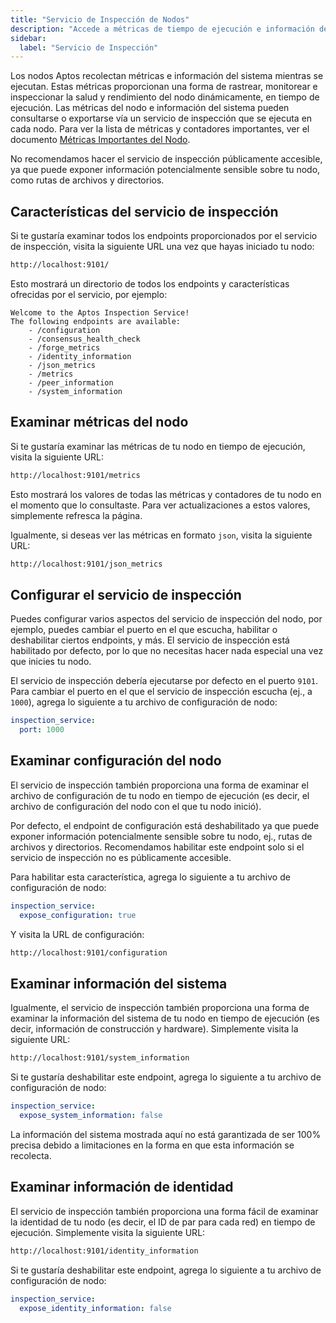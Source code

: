 ```yaml
---
title: "Servicio de Inspección de Nodos"
description: "Accede a métricas de tiempo de ejecución e información del sistema de nodos Aptos a través del servicio de inspección para monitorear salud y rendimiento."
sidebar:
  label: "Servicio de Inspección"
---
```



Los nodos Aptos recolectan métricas e información del sistema mientras se ejecutan. Estas métricas proporcionan una forma de rastrear,
monitorear e inspeccionar la salud y rendimiento del nodo dinámicamente, en tiempo de ejecución. Las métricas del nodo e información del sistema
pueden consultarse o exportarse vía un servicio de inspección que se ejecuta en cada nodo.
Para ver la lista de métricas y contadores importantes, ver el documento [Métricas Importantes del Nodo](/es/network/nodes/measure/important-metrics).

<Aside type="caution">
  No recomendamos hacer el servicio de inspección públicamente accesible, ya que puede exponer información potencialmente sensible
  sobre tu nodo, como rutas de archivos y directorios.
</Aside>

## Características del servicio de inspección

Si te gustaría examinar todos los endpoints proporcionados por el servicio de inspección, visita la siguiente URL
una vez que hayas iniciado tu nodo:

```sh
http://localhost:9101/
```

Esto mostrará un directorio de todos los endpoints y características ofrecidas por el servicio, por ejemplo:

```
Welcome to the Aptos Inspection Service!
The following endpoints are available:
	- /configuration
	- /consensus_health_check
	- /forge_metrics
	- /identity_information
	- /json_metrics
	- /metrics
	- /peer_information
	- /system_information
```

## Examinar métricas del nodo

Si te gustaría examinar las métricas de tu nodo en tiempo de ejecución, visita la siguiente URL:

```sh
http://localhost:9101/metrics
```

Esto mostrará los valores de todas las métricas y contadores de tu nodo en el momento que lo consultaste.
Para ver actualizaciones a estos valores, simplemente refresca la página.

Igualmente, si deseas ver las métricas en formato `json`, visita la siguiente URL:

```sh
http://localhost:9101/json_metrics
```

## Configurar el servicio de inspección

Puedes configurar varios aspectos del servicio de inspección del nodo, por ejemplo, puedes cambiar el puerto en el que escucha,
habilitar o deshabilitar ciertos endpoints, y más. El servicio de inspección está habilitado por defecto, por lo que no necesitas hacer
nada especial una vez que inicies tu nodo.

El servicio de inspección debería ejecutarse por defecto en el puerto `9101`. Para cambiar el puerto en el que el servicio de inspección escucha
(ej., a `1000`), agrega lo siguiente a tu archivo de configuración de nodo:

```yaml filename="fullnode.yaml"
inspection_service:
  port: 1000
```

## Examinar configuración del nodo

El servicio de inspección también proporciona una forma de examinar el archivo de configuración de tu nodo
en tiempo de ejecución (es decir, el archivo de configuración del nodo con el que tu nodo inició).

<Aside type="caution">
  Por defecto, el endpoint de configuración está deshabilitado ya que puede exponer información potencialmente sensible
  sobre tu nodo, ej., rutas de archivos y directorios. Recomendamos habilitar este
  endpoint solo si el servicio de inspección no es públicamente accesible.
</Aside>

Para habilitar esta característica, agrega lo siguiente a tu archivo de configuración de nodo:

```yaml filename="fullnode.yaml"
inspection_service:
  expose_configuration: true
```

Y visita la URL de configuración:

```sh
http://localhost:9101/configuration
```

## Examinar información del sistema

Igualmente, el servicio de inspección también proporciona una forma de examinar la información del sistema de tu nodo
en tiempo de ejecución (es decir, información de construcción y hardware). Simplemente visita la siguiente URL:

```sh
http://localhost:9101/system_information
```

Si te gustaría deshabilitar este endpoint, agrega lo siguiente a tu archivo de configuración de nodo:

```yaml filename="fullnode.yaml"
inspection_service:
  expose_system_information: false
```

<Aside type="note">
  La información del sistema mostrada aquí no está garantizada de ser 100% precisa debido a limitaciones
  en la forma en que esta información se recolecta.
</Aside>

## Examinar información de identidad

El servicio de inspección también proporciona una forma fácil de examinar la identidad de tu nodo
(es decir, el ID de par para cada red) en tiempo de ejecución. Simplemente visita la siguiente URL:

```sh
http://localhost:9101/identity_information
```

Si te gustaría deshabilitar este endpoint, agrega lo siguiente a tu archivo de configuración de nodo:

```yaml filename="fullnode.yaml"
inspection_service:
  expose_identity_information: false
```

